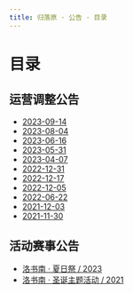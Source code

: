 ```yaml
---
title: 归落原 · 公告 · 目录
---
```


# 目录


## 运营调整公告

- [2023-09-14](operating_adjustment_announcement/2023-09-14)
- [2023-08-04](operating_adjustment_announcement/2023-08-04)
- [2023-06-16](operating_adjustment_announcement/2023-06-16)
- [2023-05-31](operating_adjustment_announcement/2023-05-31)
- [2023-04-07](operating_adjustment_announcement/2023-04-07)
- [2022-12-31](operating_adjustment_announcement/2022-12-31)
- [2022-12-17](operating_adjustment_announcement/2022-12-17)
- [2022-12-05](operating_adjustment_announcement/2022-12-05)
- [2022-06-22](operating_adjustment_announcement/2022-06-22)
- [2021-12-03](operating_adjustment_announcement/2021-12-03)
- [2021-11-30](operating_adjustment_announcement/2021-11-30)

## 活动赛事公告

- [洛书南 · 夏日祭 / 2023](activities_notice/2023-08-12)
- [洛书南 · 圣诞主题活动 / 2021](activities_notice/2021-12-14)